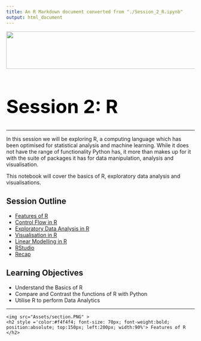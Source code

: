 ```yaml
---
title: An R Markdown document converted from "./Session_2_R.ipynb"
output: html_document
---
```


<img src="Assets/header.PNG" style="width: 1000px; height: 100px">

<h1 style ='color:black; font-size: 50px; font-weight:bold'> Session 2: R </h1>



<hr>

<p> In this session we will be exploring R, a computing language which has been optimised for statistical analysis and machine learning. While it does not have the range of functionality Python has, it more than makes up for it with the suite of packages it has for data manipulation, analysis and visualisation. 

This notebook will cover the basics of R, exploratory data analysis and visualisations. <p>

<a id="outline"></a>

## Session Outline

- [Features of R](#features_of_r)
- [Control Flow in R](#control-flow-in-R)
- [Exploratory Data Analysis in R](#exploratory-data-analysis-in-R)
- [Visualisation in R](#visualisation-in-R)
- [Linear Modelling in R](#linear-modelling-in-R)
- [RStudio](#rstudio)
- [Recap](#recap)

## Learning Objectives

- Understand the Basics of R
- Compare and Contrast the functions of R with Python
- Utilise R to perform Data Analytics

<hr>


<a id="features_of_r"></a>

<div class='image' style='width:100%;height:100%'>
    <img src="Assets/section.PNG" >
    <h2 style ='color:#f4f4f4; font-size: 70px; font-weight:bold; position:absolute; top:150px; left:200px; width:90%'> Features of R </h2>
</div>

<a href=#outline> Top </a>

<p><b>Aim:</b> Understand the Basic Features of R </p>


R is a statistical language realeased in 1995 by Ross Ihaka and Robert Gentleman at the University of Auckland. It was named after the first letter of both author's names, and as a play on S, the computing language R was built upon. R is mostly used for statistical computation and analysis but has also gained attention for developing machine learning products. Like Python, R's statistical computing capabilities can be extended with packages. R is also an object orientated language (OOP) but is not as intuitive as python. However, the wide range of statistical tests and the ease of building visualisations makes R a favourite of statisticians across the globe. 

<h1> Packages </h1>

R packages are collections of functions that allow for reusability, modularity and building cleaner code through extending R capabilities. Packages are stored in repositories called <b>C</b>omprehensive <b>R</b> <b>A</b>rchive <b>N</b>etworks or CRANs. As with Python, R is open source meaning anyone can write packages and you can install any package available in a CRAN. 

A script in R is a text file with extension `.R` where you can write your code and save anywhere.

### Data Types in R

The table below shows the different data types in R and what their python equivalents are.

<table style=" width:100%">
    <tr>
        <th style="text-align:left; font-size:15px"><b>Data Type (R)</b></th>
    <th style="text-align:left; font-size:15px"><b>Python Equivalent</b></th>
    <th style="text-align:left; font-size:15px"><b>Example</b></th>
</tr>
<tr>
    <td style="text-align:left">Character</td> 
    <td style="text-align:left">String</td>
    <td style="text-align:left">'A', 'MultiVerse', 'a123abc'</td> 
    
</tr>
<tr>
    <td style="text-align:left">Integer</td>
    <td style="text-align:left">Integer</td>
    <td style="text-align:left">3, 7, 102</td>
    
</tr>

<tr>
    <td style="text-align:left">Numeric</td>
    <td style="text-align:left">Float</td>
    <td style="text-align:left">10.5, 3.14, 2.3</td>
    
</tr>
<tr>
    <td style="text-align:left">Logical</td>
    <td style="text-align:left">Boolean</td>
    <td style="text-align:left">TRUE, FALSE</td>
    
</tr>
<tr>
    <td style="text-align:left">NA</td>
    <td style="text-align:left">NaN</td>
    <td style="text-align:left"></td>
    
</tr>
    
    
<tr style="border: none">

</tr>

</table>

Note that for logical data types they are all capitalised as opposed to python where only the first letter is uppercase.

If you are ever stuck in R, remember there is the `help()` function to bring up the documentation. Otherwise, stackoverflow has plenty of solutions to common problems.

## Declaring Variables in R

### For a single variable

```r
x <- 'my variable'
```

Traditionally we use `<-` to assign a variable, but `=` works just as well.

```r
x = 'my variable'
```

Like python, R has a print function to see what is stored in a variable.

```r
print(x)
```

Or we could just call the variable name itself to see what is stored...

```r
x
```

We can also call a collection of integers

```r
y <- 2:6
y
```

You can check the datatype of a variable by using the command `typeof()`

```r
typeof(y)
```

```r
# We can add comments in R the same way we do in Python
```

```r
'But there are
other methods of doing it too, 
which let you put it over multiple lines
but hashtag is best practice
so please do not use this'
```

### Mathematical Operators

Like python, R has a range of in built operators

```r
1 + 1
```

```r
10-15
```

```r
5 * 6
```

```r
2 ** 5
```

```r
10 %% 3 #Modulo
```

```r
10/5
```

```r
sqrt(25)
```

```r
mean(c(3,5,6))
```

```r
mean(4:6)
```

```r
median(4:6)
```

## Data Structures in R

Like in python there exist data structures we use to store our data for analyis.


### 1)<b> List:</b>  
A collection of elements that can hold a combination of data types. Note, a list is also similar to a dictionary in python
  

```r
l <- list('a'=1, 'b'=2,'c'=3)
l
```

If I want to call an element from a list I need to use the `$` notation and reference the tag.

```r
l$a
```

Lists do not require tags to be called however.

```r
l2 <- list(1,'some text',3, TRUE)
l2
```

We can reference elements from a list by using their key. Lists in R are more similar to dictionaries in python.

```r
l2[4]
```

```r
l['a']
```

If I want to retrieve this value for further use I need to use `[[]]`

```r
l2[[4]]
```

```r
l[['a']]
```

To add items to a list you need to call the tag of where you want it to be placed and assign it the value you want. 

```r
l[['d']] <- 'Multiverse'
l
```

```r
l[['f']] <- 7
l
```

```r
l$h <- 20
```

```r
l
```

Editing a value in a list follows the same format.

```r
l[['a']] <- 20
l
```

To delete an item you assign the tag the value `NULL`.

```r
l[['b']] <- NULL; l #The semi-colon allows us to put multiple commands in the same line, though we do not recommend doing this
```

Note, we can use `str()` to find the types of variables in a structure

```r
str(l)
```

### 2) Vectors:

A collection of elements of the <b>same data type</b>, similar to numpy arrays

We use `c()` to define a vector

```r
numbers <- c(1,2,3,8)
numbers
```

```r
str(numbers)
```

To edit, append or view values from a vector you just use the same notation as a list. Note that vectors are not zero indexed.

```r
numbers[4]
```

```r
numbers[c(1,4)] #access several elements
```

```r
numbers[1]= 5
numbers
```

```r
numbers[5]=10
numbers
```

We can make it more like a dictionary and apply tags to the values.

```r
l
```

```r
more_numbers <- c('first'=1, 'second'=2, 'third'=3)
more_numbers
```

```r
more_numbers['first']
```

```r
more_numbers[['first']]
```

#### What is the difference between a list and a vector?

```r
# A:
```

Click here for solution

<span style ='color:white'>

All elements in a vector must be of the same data type, lists can have a variety. Run the two lines below and see what happens to the vector.
    
list_ex <- list(1,'a', 4)
vector_ex <- c(1, 'a', 4)
    
Because one element is a character, all of them are converted to characters.

### 3) Matrices:

A table like structure with rows and columns (an extension of a vector)

```r
X <- matrix(nrow=2,ncol=3)
print(X) # An empty matrix
```

```r
X <- matrix(c(2,3,5,3,4,2),nrow=2,ncol=3)
print(X)
```

```r
str(X)
```

To add a column to a matrix we use `cbind()`

```r
X2 <- cbind(X,c(4,5))
print(X2)
```

To add a row to a matrix we use `rbind()`

```r
X3 <- rbind(X,c(34,2,1))
print(X3)
```

### 4) DataFrames:

A tabular data structure to perform statistical operations. Other than vectors, dataframes will likely be the most used data structure in data manipulation and analysis

```r
df <- data.frame(one=c(1:5), two=c('A','B','C','D','E'))
print(df)
```

```r
df
```

```r
str(df)
```

```r
df$one
```

```r
df['one']
```

```r
df[['one']]
```

Adding rows and columns is the same as a matrix

```r
df <- rbind(df,data.frame(one=6,two='F'))
df
```

```r
df <- cbind(df,data.frame(three=c(TRUE, FALSE, FALSE, TRUE, TRUE, FALSE)))
df
```

Or we can add columns by using the `$` notation.

```r
df$four= c('R','R','Python','Python','Python','R')
df
```

To delete a column, the simplest method is to create a `subset()` and select which rows you want to drop using `-c()`

```r
subset(df,select=-c(two)) # Dataframe output. Needs to be reassigned to df for the value to hold.

# OR the following gives you a vector output
df[,-c(2)]

# OR for a more permanent change...
df$two <- NULL
```

To delete a row, you reference the dataframe by calling the complement of the rows you <b> do not </b> want by using `-c()`

```r
df[-c(5),]
```

Remember to reassign the dataframe to your variable name or your deletions won't actually hold!

## Exercise

Create the following:

<ol>
    <li> A variable to store your name </li>
    <li> A variable to store a vector from 1 to 10 </li>
    <li> A variable to store a vector showing your name, age, city and if your OTJ is above 100% (True or False) </li>
    <li> A variable to store a dataframe with three columns: name, age and city for 5 people 
</ol>

```r
# A:
```

<hr>

<a id="control-flow-in-R"></a>

<div class='image' style='position:relative;width:100%;height:60%'>
    <img src="Assets/section.PNG" >
    <h2 style ='color:#f4f4f4; font-size: 70px; font-weight:bold; position:absolute; top:150px; left:200px; width:90%'> Control Flow in R </h2>
</div>
<br>



[Top](#outline)

<p><b>Aim:</b> Understand how to set up loops and functions in R </p>

Like with Python, R allows you to write loops which you can use to parse data or generate new data structures for your analysis. 

## Logic Statements

In python these were denoted by `if` followed by some logical statement e.g. `if x==2:`

R allows you to do these as well, although the logic statements are the same, the syntax for calling the statement is different

<table style=" width:100%">
    <tr>
        <th style="text-align:left; font-size:15px"><b>Operator</b></th>
        <th style="text-align:left; font-size:15px"><b>Meaning</b></th>
    </tr>
    <tr>
        <td style="text-align:left">==</td> 
        <td style="text-align:left">Equals</td>
    </tr>
    <tr>
        <td style="text-align:left">!=</td>
        <td style="text-align:left">Not Equals</td>
    </tr>
    <tr>
        <td style="text-align:left">></td>
        <td style="text-align:left">Greater Than</td>
    </tr>
    <tr>
        <td style="text-align:left">>=</td>
        <td style="text-align:left">Greater Than or Equals To</td>
    </tr>
    <tr>
        <td style="text-align:left"><</td>
        <td style="text-align:left">Less Than</td>
    </tr>
    <tr>
        <td style="text-align:left"><=</td>
        <td style="text-align:left">Lesser Than or Equals To</td>
    </tr>
    <tr>
        <td style="text-align:left">%in%</td>
        <td style="text-align:left">Is in</td>
    </tr>
    <tr style="border: none">
    </tr>
</table>

```r
# This is Python code; it won't run in R
value = 10
if value > 5:
    print('something')
```

```r
value <- 10

if (value > 5){
    print('Greater than 5')
}
 
```

Adding in an else statement is simple, just place it after the brackets are closed.

```r
value <- 4

if (value > 5){
    print('Greater than 5')
} else {
    print('Less than or equal to 5')
}
```

To add multiple conditions you just need to use else if.

```r
value <- 5

if (value > 10){
    print('Greater than 10')
} else if (value == 5) {
    print('Equals 5')
} else {
    print('Not 5 and less than or equal to 10')
}
```

We can also add in multiple conditions. This is the same as python with `|` representing or and `&` meaning and.

```r
value <- 7

if (value > 5 & value < 10){
    print(' Value between 5 and 10')
}
```

```r
value <- 2

if (value > 5 | value == 2){
    print(' Value is 2 or greater than 5')
}
```

An advantage of R is that you can write entire blocks of code in one line, just ensure you have closed off the previous statement. Again, we don't recommend this as it isn't particularly readable.

```r
if (value > 10) {print('value greater than 10')} else {print('value less than 10')}
```

## For Loops

Now we know how to build in a logical statement we can add these into for loops. In this example we will loop through a vector of names and use the `paste()` command to create a string insert.

```r
names <-  c('John','Jack','Andrew','Joseph','Laura','Grace','Rohit','Haydeh')
```

```r
for (name in names){
    print(paste("Hi", name))
}
```

It is simple to add in a logical statement to our loop, for example if we wanted to check if a name had 4 letters in it. Note we use `nchar()` in R to check string length.

```r
for (name in names){
    if (nchar(name)==4){
        print(paste(name, " has 4 letters"))
    } else{
        print(paste(name, "does not have 4 letters"))
    }
}
```

## While Loops

The syntax is similar to before, always remember to add in your exit clause!

Remember, while loops are used when you don't know how many iterations you will need.

```r
n <- 20

while (n>0){
    print(paste('Five times ',n,' is ',n*5))
    n <- n-1
}
```

## Functions

Functions are useful ways of storing our code so we can use them again later. The process of building a function is simple and consists of defining the function and then writing what it does. For example, we can write a function that returns the square root of the difference of two squared numbers. 

```r
sqrt_squared_diff <- function(x,y){
    return(sqrt(abs(x**2-y**2)))
}
```

```r
sqrt_squared_diff(5,2)
```

## Exercise

<ol>
    <li> Write a loop which squares the numbers from 1 to 20 and prints the result </li>
    <li> Write a loop which takes 5 names and prints `TRUE` if the number of characters is greater than 7</li>
    <li> Write a loop that counts down from 20, `You have [number] seconds left`. When the number reaches 0 print a `Game Over` statement</li>
    <li> Write the game 'FizzBuzz' where if the number is a multiple of 3 it returns 'Fizz', 'Buzz' if it is a multiple of 5 and 'Fizzbuzz' if it is a multiple of both. If it is neither print the number, do this for the numbers from 1 to 100</li>
    <li> [Stretch] Write a function that simulates the game 'Rock, Paper, Scissors' you will need to look up R's random and user input functions. Note that your loop should check the player's input is valid. </li>
</ol>
    

```r
# A:
```

Click here for solutions

<span style ='color:white'>
    
#1 for (i in c(1:20)){
    print(i**2)
}
    
#2 for (name in c('Andrew','Clara','Alexia','Campbell','Olusegun')){
    if (nchar(name)>7){
        print (TRUE)
    } else {
        print (FALSE)
    }
}

#3 n <- 20

while (n >=0) {
    if (n>0){
        print(paste("You have ",n," seconds left"))
        n=n-1
    } else {
        print('Game Over')
        n=n-1
    }
}
    
#4 for (i in c(1:100)){
    if (i %% 5 == 0 & i %% 3==0){
        print('Fizzbuzz')
    } else if (i%%5==0){
        print('Fizz')
    } else if (i%%3==0){
        print('Buzz')
    } else{
        print(i)
    }
}
    
#5 
state=TRUE
while (state == TRUE){
    your_answer <- readline(prompt='Rock, Paper or Scissors: ')
    if (your_answer %in% c('Rock','Paper','Scissors')){    
    computer_answer <- sample(c('Rock', 'Paper', 'Scissors'),1)
    print(paste('Computer picked ',computer_answer))
    if (your_answer==computer_answer){
        print('Draw!')
        state=FALSE
    } else if ((your_answer=='Rock' & computer_answer=='Paper') | (your_answer=='Paper' & computer_answer=='Scissors')|(your_answer=='Scissors' & computer_answer=='Rock')){
        print('You Lose!')
        state=FALSE        
    } else {
        print('You win!')
        state=FALSE
    }
  } else {
        state=TRUE
    }
}
    

<hr>

<a id="exploratory-data-analysis-in-R"></a>
<div class='image' style='position:relative;width:100%;height:60%'>
    <img src="Assets/section.PNG" >
    <h2 style ='color:#f4f4f4; font-size: 60px; font-weight:bold; position:absolute; top:150px; left:100px; width:90%'> Exploratory Data Analysis <br> in R </h2>
</div>
<br>



[Top](#outline)

<p><b>Aim:</b> Consider how to perform EDA in R <p>

<i>'80% of your time spent on a data project will be spent cleaning data, the rest will be spent analysing it'</i> - pretty much every data scientist and analyst ever.

We have seen time and time again throughout this course that EDA in an important and unskippable part of the data analytics life cycle. The principles in R are the same as with Python and Excel but the processes are different. We will now look at some common EDA tools you will use with R.

Much of the functionality of R is enhanced by functions and packages. Like in Python, some functions are not preinstalled so we use the command `install.packages` to build them in. Note, you only have to install a package once and from then any time you want to use it you just call the name of the package. 

For this lesson we will use tidyverse which includes everything you can see in this image:
<br>
<img src="./Assets/Session_2/packages.PNG" >

<a href='https://t.co/D5d1988JUp?amp=1'>Cheatsheets</a> are amazing for overviews for specific packages.

```r
#For the first time

install.packages("tidyverse")
```

```r
#Every time after
library(tidyverse)
```

We are now going to look through some common EDA commands you will use in your analysis.

```r
# Loading a data set
data <- read.csv('./data/products.csv')

# Note different import functions exist for different data files
```

```r
# Check the head
tail(data)
```

```r
# Check summary statistics
summary(data)
```

```r
# For one column
summary(data$pack)
```

```r
# For one statistic
sd(data$pack)
```

```r
mean(data$pack)
```

```r
# Correlations
cor(data$proof,data$bottle_size)
```

## Common Functions

The following table shows the most common functions of tidyverse that you will use:

<table style=" width:100%">
    <tr>
        <th style="text-align:left; font-size:15px"><b>Function</b></th>
    <th style="text-align:left; font-size:15px"><b>What It Does</b></th>
   
</tr>
<tr>
    <td style="text-align:left">filter()</td> 
    <td style="text-align:left">Include (or exclude) certain rows</td>
  
</tr>
<tr>
    <td style="text-align:left">arrange()</td>
    <td style="text-align:left">Change the order of observations</td>

    
</tr>

<tr>
    <td style="text-align:left">select()</td>
    <td style="text-align:left">Include (or exclude) certain columns</td>

    
</tr>
<tr>
    <td style="text-align:left">mutate()</td>
    <td style="text-align:left">Create new columns</td>

    
</tr>
<tr>
    <td style="text-align:left">group_by()</td>
    <td style="text-align:left">Organise obervsations into groups</td>

    
</tr>
<tr>
    <td style="text-align:left">summarise()</td>
    <td style="text-align:left">Derive aggregate statistics for groups of observations</td>

    
</tr>

    
    
    
<tr style="border: none">

</tr>

</table>

```r
# Filter
filter(data,proof>40 )
```

```r
# More than one filter?
filter(data,proof==40,pack>10)
```

```r
# Arrange
arrange(data, vendor)
```

```r
# Change the order
arrange(data, desc(vendor))
```

```r
# This is a Python example
data[data.bottle_size > 10].sort_values(by='vendor')
```

```r
# Filter then arrange
arrange(filter(data,bottle_size>10), vendor)
```

## Piping

Using functions in R can be laborious if you want to apply more than one to your data as every new function needs to be wrapped around your statement (meaning it could get quite long). Instead we can use a technique called 'piping' which allows you to concatenate functions into a single statement using `%>%`.

Using the example from above:

```r
data %>% filter(bottle_size>10) %>% arrange(vendor)
```

```r
# This can be stored to a variable
d <- data %>% filter(bottle_size>10) %>% arrange(vendor)
```

Piping is a more intuitive way of writing your code as it starts with your data and then applies the functions.

The process can be summarised by:
<img src="./Assets/Session_2/pipe.PNG" >

## Slicing, Column Selection and Renaming

Note, that R is 1-indexed (unlike Python which is 0-indexed). Keep this in mind when slicing data. 

```r
data %>% slice(1:5)
```

Selecting a column is a simple as just saying what column you want:

```r
data %>% select(category_name,proof) %>% head()
```

When renaming a column notice that the new name comes first:

```r
data %>% rename(vendor_no=vendor) 
```

## Mutate, Group By and Summarise

Mutate allows you to update or create new columns:

```r
str(data)
```

```r
data <- data %>% mutate(case_cost=as.double(case_cost))
```

```r
str(data)
```

```r
data %>% mutate(total_cost=pack*case_cost)
```

If you want to change an existing column you just need to reference it as the column name in the mutate statement. Note for these changes to take effect I would need to assign the pipeline to a variable.

```r
data %>% mutate(vendor=vendor+1)
```

Summarise allows you to tuen many observations into a single datapoint. This is not to be confused with summary() which we saw earlier.

```r
mean(data$bottle_size)
```

```r
data %>% summarise(mean_bottle_size=mean(bottle_size))
```

Summarise is particularly powerful when combined with group_by which allows you to summarise within a group:

```r
data %>% group_by(category_name) %>% summarise(mean_bottle_size=mean(bottle_size)) %>% head()
```

## Exercise

### 1) Import gapminder data using `read.csv`

```r
gap_data <- read.csv('data/gapminder_data.csv')
```

```r
head(gap_data)
```

### Check the head, tail and summary statistics of your data

```r
# A:
```

Click here for solution

<span style ='color:white'>

head(gap_data)
tail(gap_data)
summary(gap_data)

### 3) Calculate the summary statistics for the `pop` column

```r
# A:
```

Click here for solution

<span style ='color:white'>
summary(gap_data$pop)

### 4) Filter the Dataset to only include data for `2007` and call it `gap_2007`

```r
# A:
```

Click here for solution

<span style ='color:white'>

gap_2007 <- gap_data %>% filter(year==2007)

### 5) Slice the first 20 rows of the data and call it `gap_20`

```r
# A:
```

Click here for solution

<span style ='color:white'>

gap_20 <- gap_data %>% slice(1:20)

### 6) Return the mean `gdpPercap` for each continent for 2007

```r
# A:
```

Click here for solution

<span style ='color:white'>
gap_data %>% filter(year==2007) %>% group_by(continent) %>% summarise(mean_gdpPercap_2007=mean(gdpPercap))

<hr>

<a id="visualisation-in-R"></a>
<div class='image' style='position:relative;width:100%;height:60%'>
    <img src="Assets/section.PNG" >
    <h2 style ='color:#f4f4f4; font-size: 60px; font-weight:bold; position:absolute; top:150px; left:200px; width:90%'> Visualisation in R </h2>
</div>
<br>




[Top](#outline)

<p><b>Aim:</b> Build Visualisations in R <p>

We know from previous modules that visualisation is an important part of our exploratory data analysis. You have seen how to do it in Excel, Python and with a platform. For your portfolio it is important you show a range of skills and tehcniques so it is a good idea to consider how you can demonstrate some analysis using R, and visualisations are a good place to start. 

## Visualisation with `ggplot`

The main visualisation package we will use is ggplot which offers a wide variety of visualisations for you to choose from.
<img src="./Assets/Session_2/iris.PNG" >
<img src="./Assets/Session_2/responsibilities.PNG" >

<a href='https://www.datanovia.com/en/blog/ggplot-examples-best-reference/'> Some other examples </a> 

The syntax for building a visualisation is `ggplot(data,aesthetics) + plot type`. Let's build a simple scatter graph from our gap_data to demonstrate:

```r
gap_data <- read.csv('./Data/gapminder_data.csv')
```

```r
# To build a scatter graph we need to state the data source, what our x and y values are and what type of plot we want.
ggplot(data=gap_data,aes(x=lifeExp,y=pop)) + geom_point()
```

```r
gap_2007 <- gap_data %>% filter(year==2007)
```

```r
# If I wanted to colour by continent
ggplot(data=gap_2007,aes(x=lifeExp,y=pop,color=continent)) + geom_point()
```

```r
# To build a bar graph we change to geom_bar. In this example we are calculating the mean lifeExp per continent
ggplot(data=gap_data,aes(x=continent,y=lifeExp)) + geom_bar(stat='summary',fun='mean')
```

```r
# Boxplots
ggplot(data=gap_data,aes(x=continent,y=lifeExp)) + geom_boxplot()
```

We can also change things about our plots to make them more attractive, such as colours, titles and captions.

```r
ggplot(data=gap_data,aes(x=continent,y=lifeExp)) + 
    geom_bar(stat='summary',fun='mean',fill=c('#4d61f4','#242456','green','yellow','orange')) +
    labs(x='Continent',y='Mean Life Expectancy',title='Mean Life Expectancy per Continent') 
```

If we want to fit more than one visualisation on the page, we can use faceting to create subplots

```r
ggplot(data=gap_data,aes(x=lifeExp,y=pop,color=continent)) + geom_point() + facet_wrap(vars(continent))
```

Of course there are far more things you can do to build visualisations in R, more than we can show you in this session. Like Python, R has a well documented library to help you understand and build the visualisations you want.

## Exercise

<ol>
    <li> Plot the gdpPercap against lifeExp as a scatter plot using 2007 data </li>
    <li> Plot the gdpPercap against lifeEXP as a scatter plot, colour by continent using 2007 data </li>
    <li> Plot the gdpPercap against lifeExp as a scatter plot, colour by continent and size by pop using 2007 data (Hint: you can add the argument size to the aesthetics </li>
    <li> Make a line plot of the pop column for the United Kingdom (Hint: you will need geom_line() not geom_point())</li>
</ol>

```r
# A:
```

Click here for solutions
<span style ='color:white'>
    #1 ggplot(data = gap_2007, aes(x=gdpPercap,y=lifeExp))+
  geom_point()+
  labs(x='GDP per Capita',y='Life Expectancy')
    #2 ggplot(data = gap_2007, aes(x=gdpPercap,y=lifeExp,color=continent))+
  geom_point()+
  labs(x='GDP per Capita',y='Life Expectancy')
    #3 ggplot(data = gap_2007, aes(x=gdpPercap,y=lifeExp,color=continent,size=pop))+
  geom_point()+
  labs(x='GDP per Capita',y='Life Expectancy')
    #4 uk_pop=gap_data %>% filter(country=='United Kingdom')
ggplot(data = uk_pop, aes(x=year,y=pop)) + 
  geom_line() +
  labs(x='Year',y='Population',title='UK population per year')

### Stretch

Can you recreate the following plots?
1) gdpPercap against lifeExp as a scatter plot with subplots
<img src="./Assets/Session_2/scatter.PNG" >
2) Boxplots for lifeExp for all continents
<img src="./Assets/Session_2/box.PNG" >
3) Box plot and jitter plot of Europe population in 2007
<img src="./Assets/Session_2/Jitter.PNG" >

```r
# A
```

Click here for solutions
<span style ='color:white'>
    #1 ggplot(data=gap_data, aes(x=gdpPercap,
                     y=lifeExp, size=pop, 
                     color=continent)) + 
              geom_point() + facet_wrap(vars(continent))
    #2 ggplot(gap_data, aes(x=lifeExp)) +
              geom_boxplot() +
              facet_wrap(vars(continent))
    #3 ggplot(filter(gap_2007,continent=='Europe'),aes(x=continent,y=pop)) + 
              geom_boxplot(color='blue') + 
              geom_jitter(color='red')

<hr>

<a id="linear-modelling-in-R"></a>
<div class='image' style='position:relative;width:100%;height:60%'>
    <img src="Assets/section.PNG" >
    <h2 style ='color:#f4f4f4; font-size: 60px; font-weight:bold; position:absolute; top:150px; left:200px; width:90%'> Linear Modelling in R </h2>
</div>



[Top](#outline)

<p><b>Aim:</b> Learn about different modelling techniques in R <p>

The final part of our whistle-stop tour of R is to see how eays it is do build a linear model. R has a wide range of models you can use as well as allowing you to perform statistical tests such as ANOVA, t-tests and generalised linear modelling. The examples below show how to start building these models/tests but if you want to learn more will need to do your own research.

## Linear Regression

Think back to statsmodels we saw in Python for building a model, the syntax is very similar (if not simpler). 

To start all you need is `lm(dependent~independent, data=data)`

```r
mymodel <- lm(lifeExp~gdpPercap,data=gap_data)
```

```r
my_multi_model <- lm(lifeExp~gdpPercap + pop, data=gap_data) # Adding in more than one predictor
```

To evaluate your model, checking coefficients and scores all you need is `summary()`

```r
summary(mymodel)
```

Values you should inspect- R-squared and the coefficients of your predictors (listed as Estimate). Like with statsmodels, the Pr(>|t|) will tell you how statistically significant that feature is (below 0.05 is good)

```r
summary(my_multi_model)
```

## Logistic Regression

In R logistic regression is known as a logit model and can be accessed using a generalised linear model (glm). For this example we will create a new column for our 2007 data called `is_europe` where if a country is in Europe the value will be 1 and 0 otherwise. We can use the `ifelse` function combined with `mutate` to create this feature.

```r
gap_europe_2007 = gap_2007 %>% mutate(is_europe= ifelse(continent=='Europe',1,0))
```

```r
gap_europe_2007
```

```r
logit_model <- glm(is_europe~gdpPercap+lifeExp, data=gap_europe_2007)
```

```r
summary(logit_model)
```

## t-test

Earlier in the course we discussed hypothesis testing to see if something was statistically significant (e.g. more students failing a test than expected). We can use a t-test to check if there is a statistically significant difference between our observed mean and the one we would expect. For example, in 1997 the average life expectancy in Asia was 59 but by 2007 it was nearly 71. Is this a significant increase? 

We can check with a t-test

```r
gap_data %>% filter(year==1977) %>% group_by(continent) %>% summarise(mean_lifeExp=mean(lifeExp))
```

```r
gap_data %>% filter(year==2007) %>% group_by(continent) %>% summarise(mean_lifeExp=mean(lifeExp))
```

```r
gap_asia_2007= gap_data %>% filter(year==2007,continent=='Asia') #subset our data to Asia in 2007
```

H0: Life Expectancy in 2007 is the same as in 1977 (mean=59.6) <br>
H1: Life Expectancy in 2007 is not the same as in 1977 (mean!=59.6)

This is a two tailed test which we will conduct at the 5% level

```r
t.test(gap_asia_2007$lifeExp,mu=59.6) 
```

The values to pick out are the p-value (less than 0.05 so we have sufficient evidence to reject the null hypothesis in favour of the alternate) and the 95% confidence interval which states we are 95% confident that the true mean life expectancy for Asia in 2007 is between 67.9 and 73.6. As the 1977 average of 59.6 does not fall in this range we have further evidence we should reject the null hypothesis.

However, this was a two tailed test. We can amend our code for it to be one tailed.

e.g. H1: Life Expectancy in 2007 is greater than that in 1977 (mean>59.6)

```r
t.test(gap_asia_2007$lifeExp,mu=59.6,alternative='greater')
```

There are many other tests available in R to consider for hypothesis testing. This is an area where R has a clear advantage of Python as these tests are already built in.

<hr>

<a id="rstudio"></a> 
<div class='image' style='position:relative;width:100%;height:60%'>
    <img src="Assets/section.PNG" >
    <h2 style ='color:#f4f4f4; font-size: 60px; font-weight:bold; position:absolute; top:150px; left:200px; width:90%'> R Studio </h2>
</div>


[Top](#outline)
<img src="./Assets/Session_2/rlogo.PNG" > <br>
    
Up to this point we have been using Jupyter Notebook to code in R, but this is not the industry standard. Most companies tend to use a GUI like RStudio. For your portfolio you are welcome to keep using Jupyter but if you would like you can download RStudio from <a href=' https://rstudio.com/products/rstudio/download/'> here </a>. 
    
While the GUI is different, the syntax is the exact same. Everything you have learned today can be typed the same way in RStudio. <br>
    
<img src="./Assets/Session_2/rsgui.PNG" >

<hr>

<a id="recap"></a> 
<div class='image' style='position:relative;width:100%;height:60%'>
    <img src="Assets/section.PNG" >
    <h2 style ='color:#f4f4f4; font-size: 60px; font-weight:bold; position:absolute; top:150px; left:200px; width:90%'> Recap </h2>
</div>



[Top](#outline)

## Learning Objectives

- Understand the Basics of R
- Compare and Contrast the funcitons of R with Python
- Utilise R to perform Data Analytics

